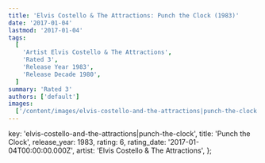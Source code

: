 ```yaml
---
title: 'Elvis Costello & The Attractions: Punch the Clock (1983)'
date: '2017-01-04'
lastmod: '2017-01-04'
tags:
  [
    'Artist Elvis Costello & The Attractions',
    'Rated 3',
    'Release Year 1983',
    'Release Decade 1980',
  ]
summary: 'Rated 3'
authors: ['default']
images:
  ['/content/images/elvis-costello-and-the-attractions|punch-the-clock.jpg']
---
```


  key: 'elvis-costello-and-the-attractions|punch-the-clock',
  title: 'Punch the Clock',
  release_year: 1983,
  rating: 6,
  rating_date: '2017-01-04T00:00:00.000Z',
  artist: 'Elvis Costello & The Attractions',
};

<MusicRating data={data} />

